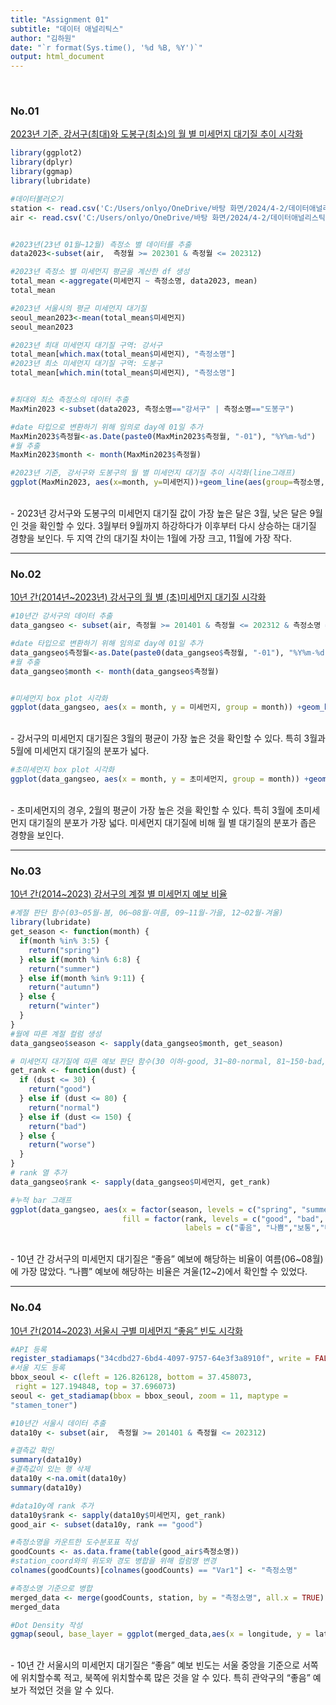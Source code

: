 ---
title: "Assignment 01"
subtitle: "데이터 애널리틱스"
author: "김하원"
date: "`r format(Sys.time(), '%d %B, %Y')`"
output: html_document
---
<br> 

### No.01
<u>
2023년 기준, 강서구(최대)와 도봉구(최소)의 월 별 미세먼지 대기질 추이 시각화
</u>
```{r, warning=FALSE, message=FALSE}
library(ggplot2)
library(dplyr)
library(ggmap)
library(lubridate)
```

```{r, warning=FALSE, message=FALSE}

#데이터불러오기
station <- read.csv('C:/Users/onlyo/OneDrive/바탕 화면/2024/4-2/데이터애널리스틱스/2주차/과제/station_coord.csv', fileEncoding = "euc-kr")
air <- read.csv('C:/Users/onlyo/OneDrive/바탕 화면/2024/4-2/데이터애널리스틱스/2주차/과제/monthly_air_quality_seoul.csv', fileEncoding = "euc-kr")


#2023년(23년 01월~12월) 측정소 별 데이터를 추출
data2023<-subset(air,  측정월 >= 202301 & 측정월 <= 202312)

#2023년 측정소 별 미세먼지 평균을 계산한 df 생성
total_mean <-aggregate(미세먼지 ~ 측정소명, data2023, mean)
total_mean

#2023년 서울시의 평균 미세먼지 대기질
seoul_mean2023<-mean(total_mean$미세먼지)
seoul_mean2023

#2023년 최대 미세먼지 대기질 구역: 강서구
total_mean[which.max(total_mean$미세먼지), "측정소명"]
#2023년 최소 미세먼지 대기질 구역: 도봉구
total_mean[which.min(total_mean$미세먼지), "측정소명"]


#최대와 최소 측정소의 데이터 추출
MaxMin2023 <-subset(data2023, 측정소명=="강서구" | 측정소명=="도봉구")

#date 타입으로 변환하기 위해 임의로 day에 01일 추가
MaxMin2023$측정월<-as.Date(paste0(MaxMin2023$측정월, "-01"), "%Y%m-%d")
#월 추출
MaxMin2023$month <- month(MaxMin2023$측정월)

#2023년 기준, 강서구와 도봉구의 월 별 미세먼지 대기질 추이 시각화(line그래프)
ggplot(MaxMin2023, aes(x=month, y=미세먼지))+geom_line(aes(group=측정소명, color=측정소명), size=1, alpha=0.7)+geom_point()+geom_hline(yintercept = seoul_mean2023, linetype="dashed", color="red")+labs(title = "2023년 강서구와 도봉구의 미세먼지 대기질", x = "측정 월", y = "미세먼지 대기질")+ scale_x_continuous(breaks = c(01,02,03,04,05,06,07,08,09,10,11,12))+annotate("text", x = 2, y = seoul_mean2023 + 2.5, label = "2023년 서울시 평균 대기질", color ="red")
```
<br>
- 2023년 강서구와 도봉구의 미세먼지 대기질 값이 가장 높은 달은 3월, 낮은 달은 9월인 것을 확인할 수 있다. 3월부터 9월까지 하강하다가 이후부터 다시 상승하는 대기질 경향을 보인다. 두 지역 간의 대기질 차이는 1월에 가장 크고, 11월에 가장 작다.
</br>

<hr />
### No.02
<u>
10년 간(2014년~2023년) 강서구의 월 별 (초)미세먼지 대기질 시각화
</u>
```{r, warning=FALSE, message=FALSE}
#10년간 강서구의 데이터 추출
data_gangseo <- subset(air, 측정월 >= 201401 & 측정월 <= 202312 & 측정소명 == "강서구")

#date 타입으로 변환하기 위해 임의로 day에 01일 추가
data_gangseo$측정월<-as.Date(paste0(data_gangseo$측정월, "-01"), "%Y%m-%d")
#월 추출
data_gangseo$month <- month(data_gangseo$측정월)


#미세먼지 box plot 시각화
ggplot(data_gangseo, aes(x = month, y = 미세먼지, group = month)) +geom_boxplot(fill='tomato', alpha = 0.7) +labs(title="2014-2023년 간 강서구의 월 별 미세먼지 대기질", x ="측정 월", y = "초미세먼지 대기질")+ scale_x_continuous(breaks = c(01,02,03,04,05,06,07,08,09,10,11,12))
```
<br>
- 강서구의 미세먼지 대기질은 3월의 평균이 가장 높은 것을 확인할 수 있다. 특히 3월과 5월에 미세먼지 대기질의 분포가 넓다.
</br>
```{r, warning=FALSE, message=FALSE}
#초미세먼지 box plot 시각화
ggplot(data_gangseo, aes(x = month, y = 초미세먼지, group = month)) +geom_boxplot(fill='tomato', alpha = 0.7) +labs(title="2014-2023년 간 강서구의 월 별 초미세먼지 대기질", x ="측정 월", y = "초미세먼지 대기질")+ scale_x_continuous(breaks = c(01,02,03,04,05,06,07,08,09,10,11,12))
```
<br>
- 초미세먼지의 경우, 2월의 평균이 가장 높은 것을 확인할 수 있다. 특히 3월에 초미세먼지 대기질의 분포가 가장 넓다. 미세먼지 대기질에 비해 월 별 대기질의 분포가 좁은 경향을 보인다.
</br>

<hr />
### No.03
<u>
10년 간(2014~2023) 강서구의 계절 별 미세먼지 예보 비율
</u>
```{r, warning=FALSE, message=FALSE}

#계절 판단 함수(03~05월-봄, 06~08월-여름, 09~11월-가을, 12~02월-겨울)
library(lubridate)
get_season <- function(month) {
  if(month %in% 3:5) {
    return("spring")
  } else if(month %in% 6:8) {
    return("summer")
  } else if(month %in% 9:11) {
    return("autumn")
  } else {
    return("winter")
  }
}
#월에 따른 계절 컬럼 생성
data_gangseo$season <- sapply(data_gangseo$month, get_season)

# 미세먼지 대기질에 따른 예보 판단 함수(30 이하-good, 31~80-normal, 81~150-bad, 150~ -worse)
get_rank <- function(dust) {
  if (dust <= 30) {
    return("good")
  } else if (dust <= 80) {
    return("normal")
  } else if (dust <= 150) {
    return("bad")
  } else {
    return("worse")
  }
}
# rank 열 추가
data_gangseo$rank <- sapply(data_gangseo$미세먼지, get_rank)

#누적 bar 그래프
ggplot(data_gangseo, aes(x = factor(season, levels = c("spring", "summer", "autumn", "winter")), 
                         fill = factor(rank, levels = c("good", "bad", "normal", "worse"), 
                                       labels = c("좋음", "나쁨","보통","매우 나쁨")))) +geom_bar(position = "fill") +labs(y = "Proportion") +scale_fill_brewer(palette = "Set2") +theme(legend.title = element_blank(),axis.title.x = element_text(size = 14), axis.title.y = element_text(size = 13)) +labs(title = "2014-2023년 간 강서구의 계절 별 미세먼지 예보 비율", x = "계절", y = "예보 별 비율") +scale_x_discrete(labels = c("봄", "여름", "가을", "겨울"))

```
<br>
- 10년 간 강서구의 미세먼지 대기질은 "좋음" 예보에 해당하는 비율이 여름(06~08월)에 가장 많았다.
"나쁨" 예보에 해당하는 비율은 겨울(12~2)에서 확인할 수 있었다.
</br>

<hr />
### No.04
<u>
10년 간(2014~2023) 서울시 구별 미세먼지 "좋음" 빈도 시각화
</u>
```{r, warning=FALSE, message=FALSE}
#API 등록
register_stadiamaps("34cdbd27-6bd4-4097-9757-64e3f3a8910f", write = FALSE)
#서울 지도 등록
bbox_seoul <- c(left = 126.826128, bottom = 37.458073,
 right = 127.194848, top = 37.696073)
seoul <- get_stadiamap(bbox = bbox_seoul, zoom = 11, maptype =
"stamen_toner")

#10년간 서울시 데이터 추출
data10y <- subset(air,  측정월 >= 201401 & 측정월 <= 202312)

#결측값 확인
summary(data10y) 
#결측값이 있는 행 삭제
data10y <-na.omit(data10y) 
summary(data10y)

#data10y에 rank 추가
data10y$rank <- sapply(data10y$미세먼지, get_rank)
good_air <- subset(data10y, rank == "good")

#측정소명을 카운트한 도수분포표 작성
goodCounts <- as.data.frame(table(good_air$측정소명))
#station_coord와의 위도와 경도 병합을 위해 컬럼명 변경
colnames(goodCounts)[colnames(goodCounts) == "Var1"] <- "측정소명"

#측정소명 기준으로 병합
merged_data <- merge(goodCounts, station, by = "측정소명", all.x = TRUE)
merged_data

#Dot Density 작성
ggmap(seoul, base_layer = ggplot(merged_data,aes(x = longitude, y = latitude, size = Freq)))+geom_point(color = "Lime Green", alpha = 0.7)+scale_size_continuous(range = c(3, 12))
```
<br>
- 10년 간 서울시의 미세먼지 대기질은 "좋음" 예보 빈도는 서울 중앙을 기준으로 서쪽에 위치할수록 적고, 북쪽에 위치할수록 많은 것을 알 수 있다. 특히 관악구의 "좋음" 예보가 적었던 것을 알 수 있다.

</br>
